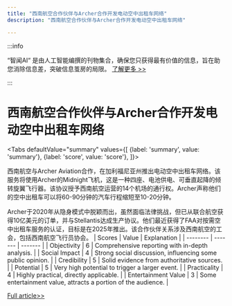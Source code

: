 ```yaml
---
title: "西南航空合作伙伴与Archer合作开发电动空中出租车网络"
description: "西南航空合作伙伴与Archer合作开发电动空中出租车网络"

---
```



:::info

“智闻AI“ 是由人工智能编撰的刊物集合，确保您只获得最有价值的信息，旨在助您消除信息差，突破信息茧房的局限。  [了解更多 >>](/)

:::

# 西南航空合作伙伴与Archer合作开发电动空中出租车网络


<Tabs
	defaultValue="summary"
	values={[
	{label: 'summary', value: 'summary'},
	{label: 'score', value: 'score'},
]}>
<TabItem value="summary">


西南航空与Archer Aviation合作，在加利福尼亚州推出电动空中出租车网络。该服务将使用Archer的Midnight飞机，这是一种四座、电池供电、可垂直起降的倾转旋翼飞行器。该协议授予西南航空运营的14个机场的通行权。Archer声称他们的空中出租车可以将60-90分钟的汽车行程缩短至10-20分钟。

Archer于2020年从隐身模式中脱颖而出，虽然面临法律挑战，但已从联合航空获得10亿美元的订单，并与Stellantis达成生产协议。他们最近获得了FAA对按需空中出租车服务的认证，目标是在2025年推出。该合作伙伴关系涉及西南航空的工会，包括西南航空飞行员协会。
</TabItem>
<TabItem value="score">
	| Scores     | Value   | Explanation |
	| -------- | ------- | ------- |
	| Objectivity  | 6    | Comprehensive reporting with in-depth analysis.    |
	| Social Impact | 4     | Strong social discussion, influencing some public opinion.    |
	| Credibility    | 5    | Solid evidence from authoritative sources.    |
	| Potential    | 5    | Very high potential to trigger a larger event.    |
	| Practicality    | 4    | Highly practical, directly applicable.    |
	| Entertainment Value    | 3    | Some entertainment value, attracts a portion of the audience.    |
</TabItem>
</Tabs>

[Full article>>](https://tech.slashdot.org/story/24/07/12/2129252/southwest-airlines-strikes-deal-for-electric-air-taxi-network?utm_source=rss1.0mainlinkanon&utm_medium=feed)

